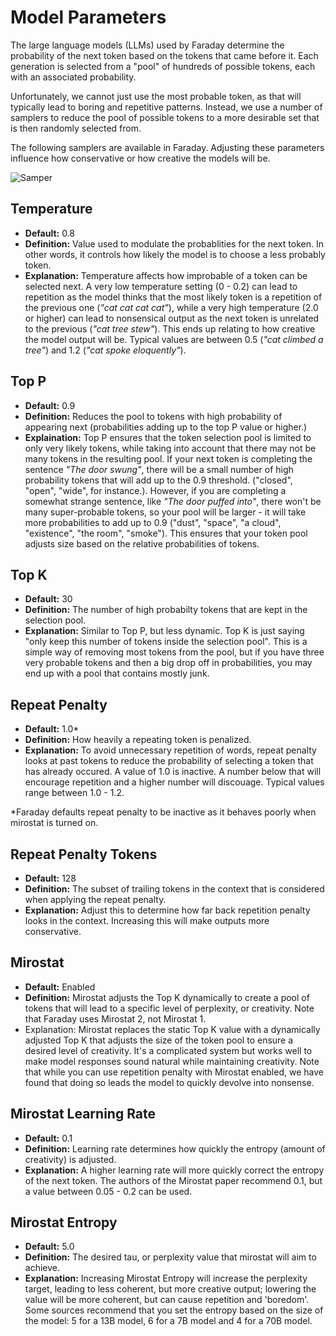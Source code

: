 # Model Parameters

The large language models (LLMs) used by Faraday determine the probability of the next token based on the tokens that came before it. Each generation is selected from a "pool" of hundreds of possible tokens, each with an associated probability.

Unfortunately, we cannot just use the most probable token, as that will typically lead to boring and repetitive patterns. Instead, we use a number of samplers to reduce the pool of possible tokens to a more desirable set that is then randomly selected from.

The following samplers are available in Faraday. Adjusting these parameters influence how conservative or how creative the models will be.

![Samper](/images/model_settings.png)

## Temperature

- **Default:** 0.8
- **Definition:** Value used to modulate the probablities for the next token. In other words, it controls how likely the model is to choose a less probably token.
- **Explanation:** Temperature affects how improbable of a token can be selected next. A very low temperature setting (0 - 0.2) can lead to repetition as the model thinks that the most likely token is a repetition of the previous one (_"cat cat cat cat"_), while a very high temperature (2.0 or higher) can lead to nonsensical output as the next token is unrelated to the previous (_"cat tree stew"_). This ends up relating to how creative the model output will be. Typical values are between 0.5 (_"cat climbed a tree"_) and 1.2 (_"cat spoke eloquently"_).

## Top P

- **Default:** 0.9
- **Definition:** Reduces the pool to tokens with high probability of appearing next (probabilities adding up to the top P value or higher.)
- **Explaination:** Top P ensures that the token selection pool is limited to only very likely tokens, while taking into account that there may not be many tokens in the resulting pool. If your next token is completing the sentence _"The door swung"_, there will be a small number of high probability tokens that will add up to the 0.9 threshold. ("closed", "open", "wide", for instance.). However, if you are completing a somewhat strange sentence, like _"The door puffed into"_, there won't be many super-probable tokens, so your pool will be larger - it will take more probabilities to add up to 0.9 ("dust", "space", "a cloud", "existence", "the room", "smoke"). This ensures that your token pool adjusts size based on the relative probabilities of tokens.

## Top K

- **Default:** 30
- **Definition:** The number of high probabilty tokens that are kept in the selection pool.
- **Explanation:** Similar to Top P, but less dynamic. Top K is just saying "only keep this number of tokens inside the selection pool". This is a simple way of removing most tokens from the pool, but if you have three very probable tokens and then a big drop off in probabilities, you may end up with a pool that contains mostly junk.

## Repeat Penalty

- **Default:** 1.0\*
- **Definition:** How heavily a repeating token is penalized.
- **Explanation:** To avoid unnecessary repetition of words, repeat penalty looks at past tokens to reduce the probability of selecting a token that has already occured. A value of 1.0 is inactive. A number below that will encourage repetition and a higher number will discouage. Typical values range between 1.0 - 1.2.

\*Faraday defaults repeat penalty to be inactive as it behaves poorly when mirostat is turned on.

## Repeat Penalty Tokens

- **Default:** 128
- **Definition:** The subset of trailing tokens in the context that is considered when applying the repeat penalty.
- **Explanation:** Adjust this to determine how far back repetition penalty looks in the context. Increasing this will make outputs more conservative.

## Mirostat

- **Default:** Enabled
- **Definition:** Mirostat adjusts the Top K dynamically to create a pool of tokens that will lead to a specific level of perplexity, or creativity. Note that Faraday uses Mirostat 2, not Mirostat 1.
- Explanation: Mirostat replaces the static Top K value with a dynamically adjusted Top K that adjusts the size of the token pool to ensure a desired level of creativity. It's a complicated system but works well to make model responses sound natural while maintaining creativity. Note that while you can use repetition penalty with Mirostat enabled, we have found that doing so leads the model to quickly devolve into nonsense.

## Mirostat Learning Rate

- **Default:** 0.1
- **Definition:** Learning rate determines how quickly the entropy (amount of creativity) is adjusted.
- **Explanation:** A higher learning rate will more quickly correct the entropy of the next token. The authors of the Mirostat paper recommend 0.1, but a value between 0.05 - 0.2 can be used.

## Mirostat Entropy

- **Default:** 5.0
- **Definition:** The desired tau, or perplexity value that mirostat will aim to achieve.
- **Explanation:** Increasing Mirostat Entropy will increase the perplexity target, leading to less coherent, but more creative output; lowering the value will be more coherent, but can cause repetition and 'boredom'. Some sources recommend that you set the entropy based on the size of the model: 5 for a 13B model, 6 for a 7B model and 4 for a 70B model.

